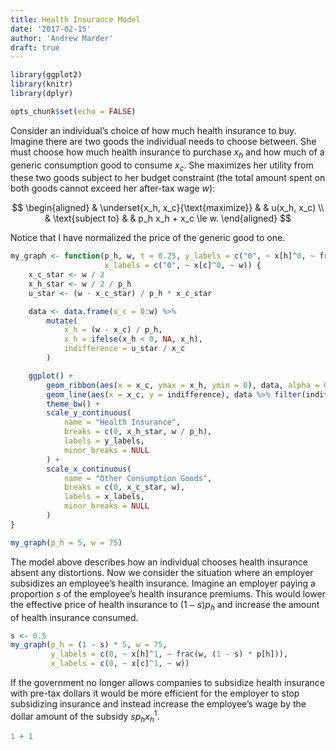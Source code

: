 ```yaml
---
title: Health Insurance Model
date: '2017-02-15'
author: 'Andrew Marder'
draft: true
---
```


```r
library(ggplot2)
library(knitr)
library(dplyr)

opts_chunk$set(echo = FALSE)
```

Consider an individual's choice of how much health insurance to buy. Imagine there are two goods the individual needs to choose between. She must choose how much health insurance to purchase $x_h$ and how much of a generic consumption good to consume $x_c$. She maximizes her utility from these two goods subject to her budget constraint (the total amount spent on both goods cannot exceed her after-tax wage $w$):

$$
\begin{aligned}
& \underset{x_h, x_c}{\text{maximize}}
& & u(x_h, x_c) \\
& \text{subject to}
& & p_h x_h + x_c \le w.
\end{aligned}
$$

Notice that I have normalized the price of the generic good to one. 

```r
my_graph <- function(p_h, w, t = 0.25, y_labels = c("0", ~ x[h]^0, ~ frac(w, p[h])),
                     x_labels = c("0", ~ x[c]^0, ~ w)) {
    x_c_star <- w / 2
    x_h_star <- w / 2 / p_h
    u_star <- (w - x_c_star) / p_h * x_c_star

    data <- data.frame(x_c = 0:w) %>%
        mutate(
            x_h = (w - x_c) / p_h,
            x_h = ifelse(x_h < 0, NA, x_h),
            indifference = u_star / x_c
        )

    ggplot() +
        geom_ribbon(aes(x = x_c, ymax = x_h, ymin = 0), data, alpha = 0.25) +
        geom_line(aes(x = x_c, y = indifference), data %>% filter(indifference <= 50)) +
        theme_bw() +
        scale_y_continuous(
            name = "Health Insurance",
            breaks = c(0, x_h_star, w / p_h),
            labels = y_labels,
            minor_breaks = NULL
        ) +
        scale_x_continuous(
            name = "Other Consumption Goods",
            breaks = c(0, x_c_star, w),
            labels = x_labels,
            minor_breaks = NULL
        )
}

my_graph(p_h = 5, w = 75)
```

The model above describes how an individual chooses health insurance absent any distortions. Now we consider the situation where an employer subsidizes an employee's health insurance. Imagine an employer paying a proportion $s$ of the employee's health insurance premiums. This would lower the effective price of health insurance to $(1 - s) p_h$ and increase the amount of health insurance consumed.

```r
s <- 0.5
my_graph(p_h = (1 - s) * 5, w = 75,
         y_labels = c(0, ~ x[h]^1, ~ frac(w, (1 - s) * p[h])),
         x_labels = c(0, ~ x[c]^1, ~ w))
```

If the government no longer allows companies to subsidize health insurance with pre-tax dollars it would be more efficient for the employer to stop subsidizing insurance and instead increase the employee's wage by the dollar amount of the subsidy $s p_h x_h^1$.

```r
1 + 1
```

